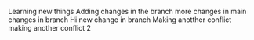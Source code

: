 Learning new things
Adding changes in the branch
more changes in main
changes in branch
Hi 
new change in branch
Making anotther conflict
making another conflict 2
